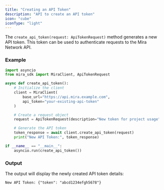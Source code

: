 ```yaml
---
title: "Creating an API Token"
description: "API to create an API token"
icon: "cube"
iconType: "light"
---
```


The `create_api_token(request: ApiTokenRequest)` method generates a new API token. This token can be used to authenticate requests to the Mira Network API.

### Example

```python
import asyncio
from mira_sdk import MiraClient, ApiTokenRequest

async def create_api_token():
    # Initialize the client
    client = MiraClient(
        base_url="https://api.mira.example.com",
        api_token="your-existing-api-token"
    )

    # Create a request object
    request = ApiTokenRequest(description="New token for project usage")

    # Generate the API token
    token_response = await client.create_api_token(request)
    print("New API Token:", token_response)

if __name__ == "__main__":
    asyncio.run(create_api_token())
```

### Output

The output will display the newly created API token details:

```plaintext
New API Token: {"token": "abcd1234efgh5678"}
```



